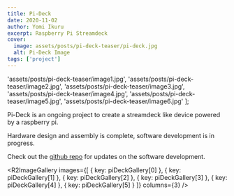 ```yaml
---
title: Pi-Deck
date: 2020-11-02
author: Yomi Ikuru
excerpt: Raspberry Pi Streamdeck
cover:
  image: assets/posts/pi-deck-teaser/pi-deck.jpg
  alt: Pi-Deck Image
tags: ['project']
---
```



  'assets/posts/pi-deck-teaser/image1.jpg',
  'assets/posts/pi-deck-teaser/image2.jpg',
  'assets/posts/pi-deck-teaser/image3.jpg',
  'assets/posts/pi-deck-teaser/image4.jpg',
  'assets/posts/pi-deck-teaser/image5.jpg',
  'assets/posts/pi-deck-teaser/image6.jpg'
];

Pi-Deck is an ongoing project to create a streamdeck like device powered by a raspberry pi.

Hardware design and assembly is complete, software development is in progress.

Check out the [github repo](https://github.com/abayomi185/pi-deck) for updates on the software development.

<R2ImageGallery
  images={[
    { key: piDeckGallery[0] },
    { key: piDeckGallery[1] },
    { key: piDeckGallery[2] },
    { key: piDeckGallery[3] },
    { key: piDeckGallery[4] },
    { key: piDeckGallery[5] }
  ]}
  columns={3}
/>
